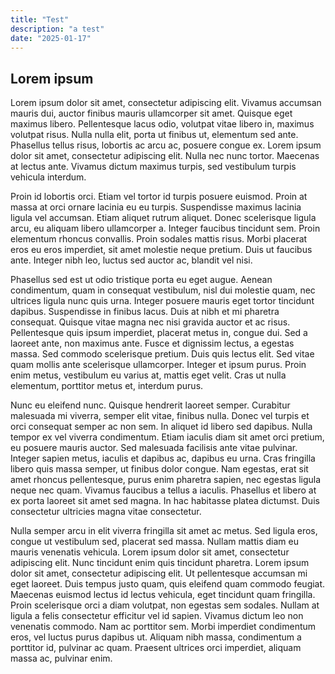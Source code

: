 ```yaml
---
title: "Test"
description: "a test"
date: "2025-01-17"
---
```



<MdxPublicImage src="/projects/astro-blog/astro-blog-banner.png"  />

## Lorem ipsum

Lorem ipsum dolor sit amet, consectetur adipiscing elit. Vivamus accumsan mauris dui, auctor finibus mauris ullamcorper sit amet. Quisque eget maximus libero. Pellentesque lacus odio, volutpat vitae libero in, maximus volutpat risus. Nulla nulla elit, porta ut finibus ut, elementum sed ante. Phasellus tellus risus, lobortis ac arcu ac, posuere congue ex. Lorem ipsum dolor sit amet, consectetur adipiscing elit. Nulla nec nunc tortor. Maecenas at lectus ante. Vivamus dictum maximus turpis, sed vestibulum turpis vehicula interdum.

Proin id lobortis orci. Etiam vel tortor id turpis posuere euismod. Proin at massa at orci ornare lacinia eu eu turpis. Suspendisse maximus lacinia ligula vel accumsan. Etiam aliquet rutrum aliquet. Donec scelerisque ligula arcu, eu aliquam libero ullamcorper a. Integer faucibus tincidunt sem. Proin elementum rhoncus convallis. Proin sodales mattis risus. Morbi placerat eros eu eros imperdiet, sit amet molestie neque pretium. Duis ut faucibus ante. Integer nibh leo, luctus sed auctor ac, blandit vel nisi.

Phasellus sed est ut odio tristique porta eu eget augue. Aenean condimentum, quam in consequat vestibulum, nisl dui molestie quam, nec ultrices ligula nunc quis urna. Integer posuere mauris eget tortor tincidunt dapibus. Suspendisse in finibus lacus. Duis at nibh et mi pharetra consequat. Quisque vitae magna nec nisi gravida auctor et ac risus. Pellentesque quis ipsum imperdiet, placerat metus in, congue dui. Sed a laoreet ante, non maximus ante. Fusce et dignissim lectus, a egestas massa. Sed commodo scelerisque pretium. Duis quis lectus elit. Sed vitae quam mollis ante scelerisque ullamcorper. Integer et ipsum purus. Proin enim metus, vestibulum eu varius at, mattis eget velit. Cras ut nulla elementum, porttitor metus et, interdum purus.

Nunc eu eleifend nunc. Quisque hendrerit laoreet semper. Curabitur malesuada mi viverra, semper elit vitae, finibus nulla. Donec vel turpis et orci consequat semper ac non sem. In aliquet id libero sed dapibus. Nulla tempor ex vel viverra condimentum. Etiam iaculis diam sit amet orci pretium, eu posuere mauris auctor. Sed malesuada facilisis ante vitae pulvinar. Integer sapien metus, iaculis et dapibus ac, dapibus eu urna. Cras fringilla libero quis massa semper, ut finibus dolor congue. Nam egestas, erat sit amet rhoncus pellentesque, purus enim pharetra sapien, nec egestas ligula neque nec quam. Vivamus faucibus a tellus a iaculis. Phasellus et libero at ex porta laoreet sit amet sed magna. In hac habitasse platea dictumst. Duis consectetur ultricies magna vitae consectetur.

Nulla semper arcu in elit viverra fringilla sit amet ac metus. Sed ligula eros, congue ut vestibulum sed, placerat sed massa. Nullam mattis diam eu mauris venenatis vehicula. Lorem ipsum dolor sit amet, consectetur adipiscing elit. Nunc tincidunt enim quis tincidunt pharetra. Lorem ipsum dolor sit amet, consectetur adipiscing elit. Ut pellentesque accumsan mi eget laoreet. Duis tempus justo quam, quis eleifend quam commodo feugiat. Maecenas euismod lectus id lectus vehicula, eget tincidunt quam fringilla. Proin scelerisque orci a diam volutpat, non egestas sem sodales. Nullam at ligula a felis consectetur efficitur vel id sapien. Vivamus dictum leo non venenatis commodo. Nam ac porttitor sem. Morbi imperdiet condimentum eros, vel luctus purus dapibus ut. Aliquam nibh massa, condimentum a porttitor id, pulvinar ac quam. Praesent ultrices orci imperdiet, aliquam massa ac, pulvinar enim.
